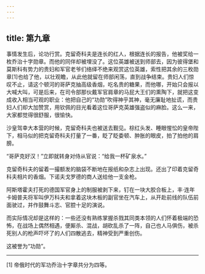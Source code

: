 ```yaml
---
---
---
```

title: 第九章
---




事情发生后，论功行赏。克留奇科夫是连长的红人，根据连长的报告，他被奖给一枚乔治十字勋章。而他的同伴却被埋没了。这位英雄被送到师部去，因为彼得堡和莫斯科有势力的贵妇和军官老爷们络绎不绝来观赏这位英雄，索性把其余的三枚勋章[1]也给了他，以壮观瞻，从此他就留在师部闲荡，直到战争结束。贵妇人们惊叹不止，请这个顿河的哥萨克抽高级香烟，吃名贵的糖果，而他哪，开始只会报以大喊大叫，可是后来，在司令部那伙戴军官肩章的马屁大王们的熏陶下，就把这变成收入相当可观的职业：他把自己的“功勋”吹得神乎其神，毫无廉耻地扯谎，而贵妇人们却大加赞赏，用钦佩的目光看着这位哥萨克英雄强盗似的麻脸。这么一来，大家都觉得很舒服，很愉快。

沙皇驾幸大本营的时候，克留奇科夫也被送去觐见。棕红头发、睡眼惺忪的皇帝陛下，相马似的把克留奇科夫打量了一番，眨了眨委顿、肿胀的眼皮，拍了拍他的肩膀。

“哥萨克好汉！”立即就转身对侍从官说：“给我一杯矿泉水。”

克留奇科夫的留着一撮额发的脑袋不断地在报纸和杂志上出现。还出了印着克留奇科夫相片的香烟。下诺夫戈罗德的商人送给他一支金枪。

阿斯塔霍夫打死的德国军官身上的制服被剥下来，钉在一块大胶合板上，丰·连年卡姆普夫将军叫伊万科夫和拿着这块木板的副官坐在汽车上，从开赴前线的队伍前面驶过，并作鼓舞斗志、官腔十足的演说。

而实际情况却是这样的：一些还没有熟练掌握杀戮其同类本领的人们怀着极端的恐怖，在战场上偶然相遇，便厮杀、混战，胡砍乱杀了一阵，自己也人马俱伤，被杀死别人的枪声吓坏了的人们四散逃去，精神受到严重创伤。

这被誉为“功勋”。



* * *



[1] 帝俄时代的军功乔治十字章共分为四等。